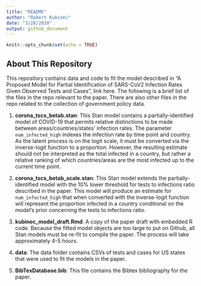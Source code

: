 ```yaml
---
title: "README"
author: "Robert Kubinec"
date: "3/28/2020"
output: github_document
---
```


```r
knitr::opts_chunk$set(echo = TRUE)
```

## About This Repository

This repository contains data and code to fit the model described in "A Proposed Model for Partial Identification of SARS-CoV2 Infection Rates Given Observed Tests and Cases", link here. The following is a brief list of the files in the repo relevant to the paper. There are also other files in the repo related to the collection of government policy data.

 1. **corona_tscs_betab.stan**: This Stan model contains a partially-identified model of COVID-19 that permits relative distinctions to be made between areas/countries/states' infection rates. The parameter `num_infected_high` indexes the infection rate by time point and country. As the latent process is on the logit scale, it must be converted via the inverse-logit function to a proportion. However, the resulting estimate should not be interpreted as the total infected in a country, but rather a relative ranking of which countries/areas are the most infected up to the current time point.
 
 2. **corona_tscs_betab_scale.stan**: This Stan model extends the partially-identified model with the 10% lower threshold for tests to infections ratio described in the paper. This model will produce an estimate for `num_infected_high` that when converted with the inverse-logit function will represent the proportion infected in a country conditional on the model's prior concerning the tests to infections ratio.
 
 3. **kubinec_model_draft.Rmd**: A copy of the paper draft with embedded R code. Because the fitted model objects are too large to put on Github, all Stan models must be re-fit to compile the paper. The process will take approximately 4-5 hours. 
 
 4. **data**: The data folder contains CSVs of tests and cases for US states that were used to fit the models in the paper. 
 
 5. **BibTexDatabase.bib**: This file contains the Bibtex bibliography for the paper.